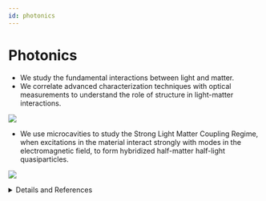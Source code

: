 ```yaml
---
id: photonics
---
```




# Photonics

- We study the fundamental interactions between light and matter.
- We correlate advanced characterization techniques with optical measurements to understand the role of structure in light-matter interactions.

![](../../static/img/research/photo-1.png#research-img)

- We use microcavities to study the Strong Light Matter Coupling Regime, when excitations in the material interact strongly with modes in the <br/> electromagnetic field, to form hybridized half-matter half-light quasiparticles. 

![](../../static/img/research/photo-2.png#research-img)

<details>
<summary>Details and References</summary>

Group Memebers: [Martin](../People/Graduate%20Students/martin)

Metal-halide perovskites have demonstrated great potential for photonic applications due to their tunable bandgap through compositional change, which allows for light absorption from the ultraviolet to the near infra-red. In quantum photonics, the interactions of light with matter play an essential role in determining the output quantum state of light. However, it is not yet fully explored how the structure of perovskites affects their light-matter interactions.  Our research focuses on understanding the dynamics of light-induced excited states in metal halide perovskites and their dependance on structural properties. By understanding the relationship between the structural properties of perovskites and their light-matter interactions, we aim to design novel photonic devices with improved performance.
    
</details>

